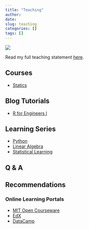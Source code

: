 ```yaml
---
title: "Teaching"
author:
date: 
slug: teaching
categories: []
tags: []
---
```


<img src="\pictures\Action_pic2.png"
style="max-width:70%;min-width:40px;float:center;">

Read my full teaching statement [here](\post\2019\09\30\teaching-statement).

## Courses

* [Statics](\resources\courses\statics)

## Blog Tutorials

* [R for Engineers I](\resources\blogs\r-for-engineers-basics) 

## Learning Series

* [Python](\post\1\01\01\learning-python-py-series)
* [Linear Algebra](\post\2019\03\14\intro)
* [Statistical Learning](\post\2019\09\30\contents-statistical-learning)

## Q & A 


## Recommendations

### Online Learning Portals

* [MIT Open Courseware](https://www.youtube.com/user/MIT)
* [EdX](https://www.edx.org/)
* [DataCamp](https://www.datacamp.com/)